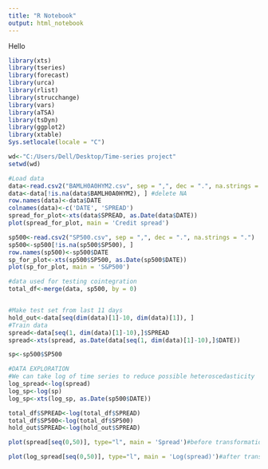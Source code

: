 ---
title: "R Notebook"
output: html_notebook
---
Hello
```{r}
library(xts)
library(tseries)
library(forecast)
library(urca)
library(rlist)
library(strucchange)
library(vars)
library(aTSA)
library(tsDyn)
library(ggplot2)
library(xtable)
Sys.setlocale(locale = "C")

wd<-"C:/Users/Dell/Desktop/Time-series project"
setwd(wd)

#Load data
data<-read.csv2("BAMLH0A0HYM2.csv", sep = ",", dec = ".", na.strings = ".")
data<-data[!is.na(data$BAMLH0A0HYM2), ] #delete NA
row.names(data)<-data$DATE
colnames(data)<-c('DATE', 'SPREAD')
spread_for_plot<-xts(data$SPREAD, as.Date(data$DATE))
plot(spread_for_plot, main = 'Credit spread')

sp500<-read.csv2("SP500.csv", sep = ",", dec = ".", na.strings = ".")
sp500<-sp500[!is.na(sp500$SP500), ]
row.names(sp500)<-sp500$DATE
sp_for_plot<-xts(sp500$SP500, as.Date(sp500$DATE))
plot(sp_for_plot, main = 'S&P500')

#data used for testing cointegration
total_df<-merge(data, sp500, by = 0)


#Make test set from last 11 days
hold_out<-data[seq(dim(data)[1]-10, dim(data)[1]), ]
#Train data
spread<-data[seq(1, dim(data)[1]-10),]$SPREAD
spread<-xts(spread, as.Date(data[seq(1, dim(data)[1]-10),]$DATE))

sp<-sp500$SP500

#DATA EXPLORATION
#We can take log of time series to reduce possible heteroscedasticity
log_spread<-log(spread)
log_sp<-log(sp)
log_sp<-xts(log_sp, as.Date(sp500$DATE))

total_df$SPREAD<-log(total_df$SPREAD)
total_df$SP500<-log(total_df$SP500)
hold_out$SPREAD<-log(hold_out$SPREAD)

plot(spread[seq(0,50)], type="l", main = 'Spread')#before transformation
```


```{r}
plot(log_spread[seq(0,50)], type="l", main = 'Log(spread)')#after transformation

```


